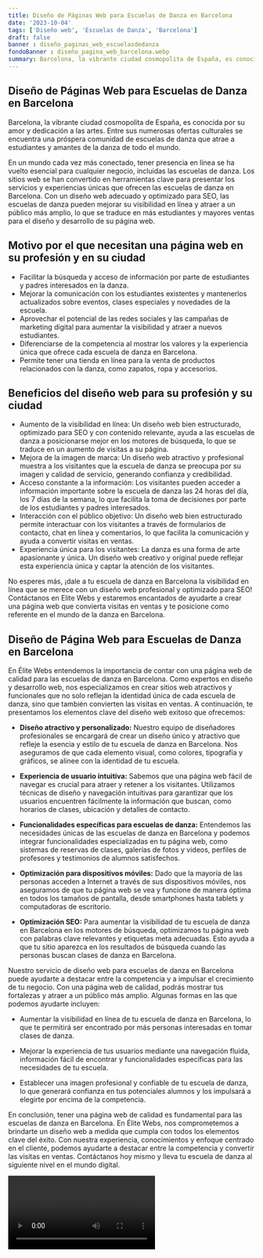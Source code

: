 ```yaml
---
title: Diseño de Páginas Web para Escuelas de Danza en Barcelona
date: '2023-10-04'
tags: ['Diseño web', 'Escuelas de Danza', 'Barcelona']
draft: false
banner : diseño_paginas_web_escuelasdedanza
fondoBanner : diseño_pagina_web_barcelona.webp
summary: Barcelona, la vibrante ciudad cosmopolita de España, es conocida por su amor y dedicación a las artes. Entre sus numerosas ofertas culturales se encuentra una próspera comunidad de escuelas de danza que atrae a estudiantes y amantes de la danza de todo el mundo. 
---
```


## Diseño de Páginas Web para Escuelas de Danza en Barcelona

Barcelona, la vibrante ciudad cosmopolita de España, es conocida por su amor y dedicación a las artes. Entre sus numerosas ofertas culturales se encuentra una próspera comunidad de escuelas de danza que atrae a estudiantes y amantes de la danza de todo el mundo. 

En un mundo cada vez más conectado, tener presencia en línea se ha vuelto esencial para cualquier negocio, incluidas las escuelas de danza. Los sitios web se han convertido en herramientas clave para presentar los servicios y experiencias únicas que ofrecen las escuelas de danza en Barcelona. Con un diseño web adecuado y optimizado para SEO, las escuelas de danza pueden mejorar su visibilidad en línea y atraer a un público más amplio, lo que se traduce en más estudiantes y mayores ventas para el diseño y desarrollo de su página web. 

## Motivo por el que necesitan una página web en su profesión y en su ciudad

- Facilitar la búsqueda y acceso de información por parte de estudiantes y padres interesados en la danza.
- Mejorar la comunicación con los estudiantes existentes y mantenerlos actualizados sobre eventos, clases especiales y novedades de la escuela.
- Aprovechar el potencial de las redes sociales y las campañas de marketing digital para aumentar la visibilidad y atraer a nuevos estudiantes.
- Diferenciarse de la competencia al mostrar los valores y la experiencia única que ofrece cada escuela de danza en Barcelona.
- Permite tener una tienda en línea para la venta de productos relacionados con la danza, como zapatos, ropa y accesorios.

## Beneficios del diseño web para su profesión y su ciudad

- Aumento de la visibilidad en línea: Un diseño web bien estructurado, optimizado para SEO y con contenido relevante, ayuda a las escuelas de danza a posicionarse mejor en los motores de búsqueda, lo que se traduce en un aumento de visitas a su página.
- Mejora de la imagen de marca: Un diseño web atractivo y profesional muestra a los visitantes que la escuela de danza se preocupa por su imagen y calidad de servicio, generando confianza y credibilidad.
- Acceso constante a la información: Los visitantes pueden acceder a información importante sobre la escuela de danza las 24 horas del día, los 7 días de la semana, lo que facilita la toma de decisiones por parte de los estudiantes y padres interesados.
- Interacción con el público objetivo: Un diseño web bien estructurado permite interactuar con los visitantes a través de formularios de contacto, chat en línea y comentarios, lo que facilita la comunicación y ayuda a convertir visitas en ventas.
- Experiencia única para los visitantes: La danza es una forma de arte apasionante y única. Un diseño web creativo y original puede reflejar esta experiencia única y captar la atención de los visitantes. 

No esperes más, ¡dale a tu escuela de danza en Barcelona la visibilidad en línea que se merece con un diseño web profesional y optimizado para SEO! Contáctanos en Elite Webs y estaremos encantados de ayudarte a crear una página web que convierta visitas en ventas y te posicione como referente en el mundo de la danza en Barcelona.

<GifSeo />

<Cta />

## Diseño de Página Web para Escuelas de Danza en Barcelona

En Élite Webs entendemos la importancia de contar con una página web de calidad para las escuelas de danza en Barcelona. Como expertos en diseño y desarrollo web, nos especializamos en crear sitios web atractivos y funcionales que no solo reflejan la identidad única de cada escuela de danza, sino que también convierten las visitas en ventas. A continuación, te presentamos los elementos clave del diseño web exitoso que ofrecemos:

- **Diseño atractivo y personalizado:** Nuestro equipo de diseñadores profesionales se encargará de crear un diseño único y atractivo que refleje la esencia y estilo de tu escuela de danza en Barcelona. Nos aseguramos de que cada elemento visual, como colores, tipografía y gráficos, se alinee con la identidad de tu escuela.

- **Experiencia de usuario intuitiva:** Sabemos que una página web fácil de navegar es crucial para atraer y retener a los visitantes. Utilizamos técnicas de diseño y navegación intuitivas para garantizar que los usuarios encuentren fácilmente la información que buscan, como horarios de clases, ubicación y detalles de contacto.

- **Funcionalidades específicas para escuelas de danza:** Entendemos las necesidades únicas de las escuelas de danza en Barcelona y podemos integrar funcionalidades especializadas en tu página web, como sistemas de reservas de clases, galerías de fotos y videos, perfiles de profesores y testimonios de alumnos satisfechos.

- **Optimización para dispositivos móviles:** Dado que la mayoría de las personas acceden a Internet a través de sus dispositivos móviles, nos aseguramos de que tu página web se vea y funcione de manera óptima en todos los tamaños de pantalla, desde smartphones hasta tablets y computadoras de escritorio.

- **Optimización SEO:** Para aumentar la visibilidad de tu escuela de danza en Barcelona en los motores de búsqueda, optimizamos tu página web con palabras clave relevantes y etiquetas meta adecuadas. Esto ayuda a que tu sitio aparezca en los resultados de búsqueda cuando las personas buscan clases de danza en Barcelona.

Nuestro servicio de diseño web para escuelas de danza en Barcelona puede ayudarte a destacar entre la competencia y a impulsar el crecimiento de tu negocio. Con una página web de calidad, podrás mostrar tus fortalezas y atraer a un público más amplio. Algunas formas en las que podemos ayudarte incluyen:

- Aumentar la visibilidad en línea de tu escuela de danza en Barcelona, lo que te permitirá ser encontrado por más personas interesadas en tomar clases de danza.

- Mejorar la experiencia de tus usuarios mediante una navegación fluida, información fácil de encontrar y funcionalidades específicas para las necesidades de tu escuela.

- Establecer una imagen profesional y confiable de tu escuela de danza, lo que generará confianza en tus potenciales alumnos y los impulsará a elegirte por encima de la competencia.

En conclusión, tener una página web de calidad es fundamental para las escuelas de danza en Barcelona. En Élite Webs, nos comprometemos a brindarte un diseño web a medida que cumpla con todos los elementos clave del éxito. Con nuestra experiencia, conocimientos y enfoque centrado en el cliente, podemos ayudarte a destacar entre la competencia y convertir las visitas en ventas. Contáctanos hoy mismo y lleva tu escuela de danza al siguiente nivel en el mundo digital.

<Video />

<CtaBot job='Escuelas de Danza' city='Barcelona'/>

<Gmaps query='Barcelona+españa+maps' />